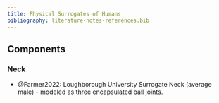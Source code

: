 ```yaml
---
title: Physical Surrogates of Humans
bibliography: literature-notes-references.bib
---
```



## Components

### Neck

- @Farmer2022: Loughborough University Surrogate Neck (average male) - modeled as three encapsulated ball joints. 